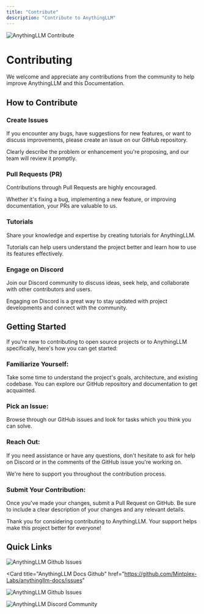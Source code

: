 ```yaml
---
title: "Contribute"
description: "Contribute to AnythingLLM"
---
```



<Image
  src="/images/home/contribute.png"
  height={1080}
  width={1920}
  quality={100}
  alt="AnythingLLM Contribute"
/>

# Contributing

We welcome and appreciate any contributions from the community to help improve AnythingLLM and this Documentation.

## How to Contribute

### Create Issues

If you encounter any bugs, have suggestions for new features, or want to discuss improvements, please create an issue on our GitHub repository.

Clearly describe the problem or enhancement you're proposing, and our team will review it promptly.

### Pull Requests (PR)

Contributions through Pull Requests are highly encouraged.

Whether it's fixing a bug, implementing a new feature, or improving documentation, your PRs are valuable to us.

### Tutorials

Share your knowledge and expertise by creating tutorials for AnythingLLM.

Tutorials can help users understand the project better and learn how to use its features effectively.

### Engage on Discord

Join our Discord community to discuss ideas, seek help, and collaborate with other contributors and users.

Engaging on Discord is a great way to stay updated with project developments and connect with the community.

## Getting Started

If you're new to contributing to open source projects or to AnythingLLM specifically, here's how you can get started:

### Familiarize Yourself:

Take some time to understand the project's goals, architecture, and existing codebase. You can explore our GitHub repository and documentation to get acquainted.

### Pick an Issue:

Browse through our GitHub issues and look for tasks which you think you can solve.

### Reach Out:

If you need assistance or have any questions, don't hesitate to ask for help on Discord or in the comments of the GitHub issue you're working on.

We're here to support you throughout the contribution process.

### Submit Your Contribution:

Once you've made your changes, submit a Pull Request on GitHub. Be sure to include a clear description of your changes and any relevant details.

Thank you for considering contributing to AnythingLLM. Your support helps make this project better for everyone!

## Quick Links

<Cards>
  <Card title="AnythingLLM Github" href="https://github.com/Mintplex-Labs/anything-llm/issues"> 
    <Image
      src="/images/getting-started/introduction/header-image.png" 
      height={1080} 
      width={1920} 
      quality={100}
      alt="AnythingLLM Github Issues"
    />
  </Card>

<Card
  title="AnythingLLM Docs Github"
  href="https://github.com/Mintplex-Labs/anythingllm-docs/issues"
>
  <Image
    src="/images/getting-started/support/github.png"
    height={1080}
    width={1920}
    quality={100}
    alt="AnythingLLM Github Issues"
  />
</Card>

  <Card title="Discord Community Invite" href="https://discord.gg/Dh4zSZCdsC"> 
    <Image
      src="/images/getting-started/support/discord.png" 
      height={1080} 
      width={1920}
      quality={100} 
      alt="AnythingLLM Discord Community"
    />
  </Card>
</Cards>


<style global jsx>{`
  img {
    aspect-ratio: 16/9;
    object-fit: cover;
  }
`}</style>
